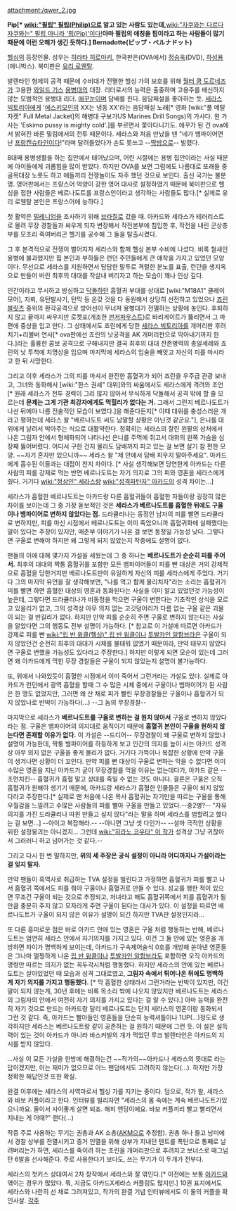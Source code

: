 attachment:/qwer_2.jpg

'''Pip[* [[wiki:"필립" 필립(Philip)]]으로 알고 있는 사람도 있는데, '''[[wiki:"자쿠와는 다르다 자쿠와는" 필립 아니라 '핍(Pip)'이다!]]''' 아마 필립의 애칭을 핍이라고 하는 사람들이 많기 때문에 이런 오해가 생긴 듯하다.] Bernadotte(ピップ・ベルナドット)'''

[[헬싱]]의 등장인물. 성우는 [[히라타 히로아키]], 한국판은(OVA에서) [[정승욱]](DVD), [[하성용]](애니박스). 북미판은 [[유리 로웬탈]].

발렌타인 형제의 공격 때문에 수비대가 전멸한 헬싱 가의 보호를 위해 [[월터 쿰 도르네즈]]가 고용한 [[와일드 기스]] [[용병]]대의 대장. 리더로서의 능력은 출중하며 고용주를 배신하지 않는 모범적인 용병대 리더. [[애꾸눈]]이며 담배를 핀다. 음담패설을 좋아하는 듯. [[세라스 빅토리아]]에게 '[[에스키모]]인의 XX는 냉동 XX'라는 음담패설 노래[* 영화 [wiki:"풀 메탈 자켓" Full Metal Jacket]의 해병대 구보가US Marines Drill Songs)의 가사다. 원 가사는 'Eskimo pussy is mighty cold'.]를 부르면서 쫓아다니기도. 애꾸가 된 건 ova에서 밝혀진 바론 밀림에서의 전투 때문이다. 세라스와 처음 만났을 땐 "네가 뱀파이어면 난 [[프랑켄슈타인]]이다!"라며 달려들었다가 손도 못쓰고 --[[딱밤]]으로-- 발렸다.

8대째 용병생활을 하는 집안에서 태어났으며, 어린 시절에는 용병 집안이라는 사실 때문에 아이들에게 괴롭힘을 많이 받았다. 하지만 OVA를 보면 그럼에도 나름대로 또래들 중 골목대장 노릇도 하고 애들끼리 전쟁놀이도 자주 했던 것으로 보인다. 출신 국가는 불분명. 영어판에서는 프랑스어 억양이 강한 영어 대사로 설정하였기 때문에 북미판으로 헬싱을 접한 사람들은 베르나도트를 프랑스인이라고 생각하는 사람들도 많다.[* 실제로 유리 로웬탈 본인은 프랑스어에 능하다.]

첫 활약은 [[밀레니엄]]을 조사하기 위해 [[브라질]]로 갔을 때. 아카드와 세라스가 테러리스트로 몰려 무장 경찰들과 싸우게 되자 변장해서 작전본부에 침입한 후, 작전을 내린 군상층부를 모조리 죽여버리곤 헬기를 공수해 그 둘을 탈출시켰다.

그 후 본격적으로 전쟁이 벌어지자 세라스와 함께 헬싱 본부 수비에 나섰다. 비록 철새인 용병에 불과했지만 핍 본인과 부하들은 런던 주민들에게 큰 애착을 가지고 있었던 모양이다. 무선으로 세라스를 지원하면서 담담한 말투로 격렬한 분노를 표출, 런던을 생지옥으로 만들어 버린 최후의 대대를 작살내 버리자고 하는 모습이 꽤나 인상 깊다.

인간이라고 무시하고 방심하고 [[닥돌]]하던 흡혈귀 부대를 상대로 [wiki:"M18A1" 클레이모어], 지뢰, 유탄발사기, 탄막 등 온갖 것을 다 동원해서 상당히 선전하고 있었으나 [[죠린 블릿츠]] 중위의 환각공격으로 방어선이 무너져 용병대가 전멸하는 상황에 놓인다. 후퇴하지 않고 끝까지 싸우지만 로켓포(개조한 [[판저파우스트]])로 바리게이트가 뚫리면서 그 파편에 중상을 입고 만다. 그 상태에서도 죠린에게 당한 [[세라스 빅토리아]]를 개머리판 후려치기+리볼버 연사[* ova판에선 죠린의 낫공격을 AK 개머리판으로 막아내기까지 한다.]라는 훌륭한 콤보 공격으로 구해내지만 결국 최후의 대대 잔존병력의 총알세례와 죠린의 낫 투척에 치명상을 입으며 마지막에 세라스의 입술을 빼앗고 자신의 피를 마시라고 한 뒤 사망한다.

그리고 이후 세라스가 그의 피를 마셔서 완전한 흡혈귀가 되어 죠린을 우주급 관광 보내고, 그녀와 동화해서 [wiki:"한스 권셰" 대위]와의 싸움에서도 세라스에게 격려와 조언[* 원래 세라스가 전투 경력이 그리 많지 않아서 무식하게 닥돌해서 공격 밖에 할 줄 모르는데 '''문제는 그게 기관 최강자에게도 먹힐리가 없다는 거.''' 그래서 그런지 베르나도트가 나선 뒤에야 나름 전술적인 모습이 보였다.]을 해준다든지[* 이때 대위를 충성스러운 개라고 평하는데 세라스 왈 "베르나도트 씨도 남말할 상황은 아닌것 같군요."], 은니를 대위에게 날려서 박아주는 식으로 대활약한다. 정확히는 세라스의 잘린 왼팔의 상처에서 나온 그림자 안에서 형체화되어 나타나선 은니를 주먹에 쥐고서 대위의 왼쪽 가슴을 심장째 뚫어버렸다. 어디서 구한 건지 몰라도 담배까지 피고 있는 걸 보면 살기 참 편한 모양. ~~자기 혼자만 있으니까~~ 세라스 왈 "제 안에서 담배 피우지 말아주세요". 아카드에게 흡수된 이들과는 대접이 천지 차이다. [* 사실 생각해보면 당연한게 아카드는 다른 사람의 피를 강제로 먹는 반면 베르나도트는 자기 의지로 그의 피와 영혼을 세라스에게 줬다. 거기다 [[wiki:"정상인" 세라스]]랑 [[wiki:"성격파탄자" 아카드]]의 성격 차이는...]

세라스가 흡혈한 베르나도트는 아카드랑 다른 흡혈귀들이 흡혈한 자들이랑 굉장히 많은 차이를 보이는데 그 중 가장 돋보적인 것은 '''세라스가 베르나도트를 흡혈한 뒤에도 구울이나 뱀파이어로 변하지 않았다는 점.''' 드라큘리나는 동정인 남자의 피를 빨면 드라큘라로 변하지만, 피를 마신 시점에서 베르나도트는 이미 죽었으니까 흡혈귀화에 실패했다는 말이 있다는 주장이 있지만, 매춘부 이야기가 나온 걸 보면 동정일 가능성 낮다. 그렇다면 구울로 변해야 하지만 왜 그렇게 되지 않았는지 작중에도 설명이 없다. 

팬들의 이에 대해 몇가지 가설을 세웠는데 그 중 하나는 '''베르나도트가 순순히 피를 주어서.''' 최후의 대대의 짝퉁 흡혈귀를 포함한 모든 뱀파이어들이 피를 빤 대상은 거의 강제적으로 흡혈을 당한거지만 베르나도트만이 유일하게 자신의 피를 세라스에게 주었다. 거기다 그의 마지막 유언을 잘 생각해보면, "나를 먹고 함께 물리치자"라는 소리는 흡혈귀가 피를 빨면 하면 흡혈한 대상의 영혼과 동화된다는 사실을 이미 알고 있었던것 가능성이 높은데, 그렇다면 드라큘리나가 비동정을 먹으면 구울이 변한다는 기초적인 상식을 모르고 있을리가 없고, 그의 성격상 아무 의지 없는 고깃덩어리가 다름 없는 구울 같은 괴물이 되는 걸 반길리가 없다. 하지만 만약 피를 순순히 주면 구울로 변하지 않는다는 사실을 알았다면 그의 행동도 전부 설명이 가능하다. [* 참고로 이 가설에 따르면 아카드가 강제로 피를 빤 [[wiki:"립 반 윙클(헬싱)" 립 반 윙클]]이나 [[투발카인 알함브라]]은 구울이 되지 않았던건 순전히 최후의 대대가 시체를 불태워 없엤기 때문이라, 만약 태우지 않았다면 구울로 변했을 가능성도 있다라고 주장한다.] 하지만 이렇게 되면 모순이 있는데 그러면 왜 아카드에게 먹힌 무장 경찰들은 구울이 되지 않았는지 설명이 불가능하다.

또, 위에서 나와있듯이 흡혈한 시점에서 이미 죽어서 그런거라는 가설도 있다. 실제로 아카드가 런던에서 광역 흡혈을 할때 그 수 많은 시체 중에서 구울이나 뱀파이어가 된 사람은 한 명도 없었지만, 그러면 왜 산 채로 피가 빨린 무장경찰들은 구울이나 흡혈귀가 되지 않았나로 반박이 가능하다(...) --그 놈의 무장경찰-- 

마지막으로 세라스가 '''베르나도트를 구울로 변하는 걸 원치 않아서''' 구울로 변하지 않았다라는 점. 구울은 뱀파이어의 의지대로 움직이기 때문에 '''흡혈귀 본인이 구울을 원하지 않는다면 존재할 이유가 없다.''' 이 가설은 --드디어-- 무장경찰이 왜 구울로 변하지 않았나 설명이 가능한데, 짝퉁 뱀파이어를 하등하게 보고 인간의 의지를 높이 사는 아카드 성격상 아무 의지 없은 구울을 좋게 볼리가 없다. 거기다 가뜩이나 복잡한 상황에 만약 구울이 생겨나면 상황이 더 꼬인다. 만약 피를 빤 대상이 구울로 변하는 막을 수 없다면 이미 수많은 영혼을 지닌 아카드가 굳이 무장경찰를 먹을 이유는 없는데다가, 아카드 같은 --초먼치킨-- 흡혈귀가 흡혈 말고 상대를 죽일 수 없는 것도 아니다. 결론은 구울은 오직 흡혈귀가 원해야 생기기 때문에, 아카드랑 세라스가 흡혈한 인물들은 구울이 되지 않았다라고 주장한다.[* 실제로 맨 처음에 나온 목사 흡혈귀는 자기만을 따르는 구울을 통해 우월감을 느낄려고 수많은 사람들의 피를 빨아 구울을 만들고 있었다.--중2병?-- "자유의지를 가진 드라큘리나 따윈 만들고 싶지 않다"라는 말을 하며 세라스를 범할려고 했다는 걸 보면...] --아이고 복잡해라.-- --아니면 그냥 셋 다인가-- --설마 극적인 상황을 위한 설정붕괴는 아니겠지... 그런데 [[wiki:"히라노 코우타" 이 작가]] 성격상 그냥 귀찮아서 그러러니 하고 넘어가는 것 같다.-- 

그리고 다시 한 번 말하지만, '''위의 세 주장은 공식 설정이 아니라 어디까지나 가설이라는 걸 잊지 말자.'''

만약 팬들이 흑역사로 취급하는 TVA 설정을 빌린다고 가정하면 흡혈귀가 피를 빨고 나서 흡혈귀 쪽에서도 피를 줘야 구울이나 흡혈귀로 만들 수 있다. 성교를 행한 적이 있으면 무조건 구울이 되는 것으로 추정되고, 처녀라고 해도 흡혈귀쪽에서 피를 흡혈귀가 될만큼 충분히 주지 않고 모자라게 주면 구울이 된다는 대사가 있다. 이 설정을 따르면 베르나도트가 구울이 되지 않은 이유가 설명이 되긴 하지만 TVA판 설정인지라...

또 다른 흥미로운 점은 바로 아카드 안에 있는 영혼은 구울 처럼 행동하는 반해, 베르나도트는 엄연히 세라스 안에서 자기의지를 가지고 있다. 이건 그 둘 안에 있는 영혼을 개방하면 차이가 명백하게 보이는데, 아카드가 구속제어술식 0호를 개방해 쏟아낸 영혼들은 그나마 멀쩡하게 나온 [[립 반 윙클]]이나 [[투발카인 알함브라]]도 포함하면 오직 아카드의 명령만 따르는 의지가 없는 꼭두각시처럼 행동했다. 하지만 세라스의 안에 있는 베르나도트는 살아있었던 때 모습과 성격 그대로였고, '''그림자 속에서 튀어나온 뒤에도 명백하게 자기 의지를 가지고 행동했다.''' [* 막 흡혈한 상태라서 그런거라는 반박이 있지만, 이건 말이 되지 않는게, 30년 후에는 비록 목소리 밖에 나오지 않았지만 베르나도트는 세라스의 그림자의 안에서 여전히 자기 의지를 가지고 있다는 걸 알 수 있다.] 아마 능력을 완전히 자기 것으로 만드는 아카드랑 달리 베르나도트는 단지 세라스의 영혼이랑 동화되서 그런 것 같다. 즉, 아카드는 빨아들인 영혼들을 단순히 능력셔틀이나 1UP(...)정도로 생각하지만 세라스는 베르나도트랑 같이 공존하는 걸 원하기 때문에 그런 듯. 이 설은 설득력이 있는 것이 아카드가 아니라 바스커빌의 개가 먹었던 루크 발렌타인은 아카드의 지시를 받지 않았다.

...사실 이 모든 가설을 한방에 해결하는건 ~~작가의~~아카드나 세라스의 뜻대로 라는 답이겠지만, 이는 재미가 없으므로 어느 팬덤에서도 고려하지 않는다(...). 하지만 가장 정확한 해답인것 또한 확실.

완결 이후에는 세라스의 사역마로서 헬싱 가를 지키는 중이다. 덤으로, 작가 왈, 세라스와 바보 커플이라고 한다. 인터뷰를 빌리자면 "세라스의 몸 속에는 계속 베르나도트가있으니까요. 둘이서 사이좋게 살면 되죠. 해피 엔딩이에요. 바보 커플끼리 빨고 빨리면서 지내는 게 어때?" 랜다(...) 

작중 주로 사용하는 무기는 권총과 AK 소총([[AKM]]으로 추정함). 권총 하나 들고 남미에서 경찰 상부를 전멸시키고 증거 인멸을 위해 상부가 지내던 텐트를 폭탄으로 통째로 날려버리는가 하면, 세라스를 죽이려 하는 조린을 개머리판으로 후려치고 보너스로 매그넘 탄 6발을 선사해준다. 주로 사용한다기 보다도, 쓰는 무기가 이 두개가 전부다.

세라스의 첫키스 상대여서 2차 창작에서 세라스와 잘 엮인다.[* 이전에는 보통 [[아카드(헬싱)|아카드]]와 엮이는 경우가 많았다. 뭐, 지금도 아카드X세라스 커플링도 많지만.] 10권 표지에서도 세라스와 나란히 선 채로 그려져있고, 작가의 완결 기념 인터뷰에서도 이 둘의 커플을 확인사살.
[[각주]]
